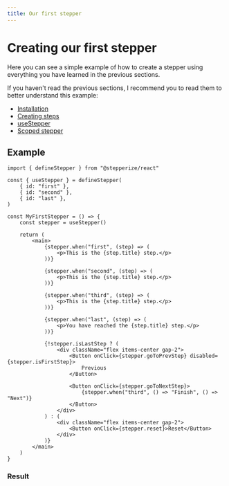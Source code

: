 ```yaml
---
title: Our first stepper
---
```



# Creating our first stepper

Here you can see a simple example of how to create a stepper using everything you have learned in the previous sections.

If you haven't read the previous sections, I recommend you to read them to better understand this example:

- [Installation](./installation.mdx)
- [Creating steps](./creating-steps.mdx)
- [useStepper](./use-stepper.mdx)
- [Scoped stepper](./scoped-stepper.mdx)

## Example 

```tsx
import { defineStepper } from "@stepperize/react"

const { useStepper } = defineStepper(
	{ id: "first" },
	{ id: "second" },
	{ id: "last" },
)

const MyFirstStepper = () => {
	const stepper = useStepper()

	return (
		<main>
			{stepper.when("first", (step) => (
				<p>This is the {step.title} step.</p>
			))}

			{stepper.when("second", (step) => (
				<p>This is the {step.title} step.</p>
			))}

			{stepper.when("third", (step) => (
				<p>This is the {step.title} step.</p>
			))}

			{stepper.when("last", (step) => (
				<p>You have reached the {step.title} step.</p>
			))}

			{!stepper.isLastStep ? (
				<div className="flex items-center gap-2">
					<Button onClick={stepper.goToPrevStep} disabled={stepper.isFirstStep}>
						Previous
					</Button>

					<Button onClick={stepper.goToNextStep}>
						{stepper.when("third", () => "Finish", () => "Next")}
					</Button>
				</div>
			) : (
				<div className="flex items-center gap-2">
					<Button onClick={stepper.reset}>Reset</Button>
				</div>
			)}
		</main>
	)
}
``` 

### Result

<div className="mt-6">
  <MyFirstStepper />
</div>
